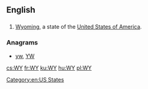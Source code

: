 {{also|wy|ŵy}}
==English==

==={{abbreviation-old|en}}===
{{head|en}}

# [[Wyoming]], a state of the [[United States of America]].

===Anagrams===
* [[yw#English|yw]], [[YW#English|YW]]

[[Category:en:US States]]

[[cs:WY]]
[[fr:WY]]
[[ku:WY]]
[[hu:WY]]
[[pl:WY]]